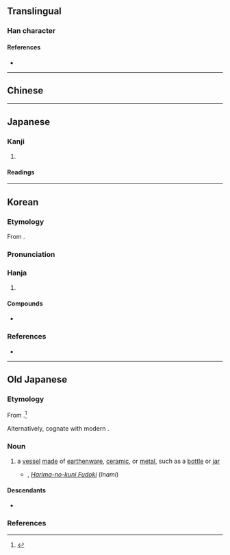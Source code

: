{{also|瓶}}
{{character info}}
==Translingual==

===Han character===
{{Han char|rn=98|rad=瓦|as=08|sn=13|four=|canj=YJYJN|ids=⿰幷瓦}}

====References====
* {{Han ref|kx=0750.030|dkj=21537|dj=1158.220|hdz=21427.010|uh=7501|ud=29953}}

----

==Chinese==
{{zh-see|瓶}}

----

==Japanese==
{{ja-kanji forms|瓶|甁}}

===Kanji===
{{ja-kanji|grade=|rs=瓦08|shin=瓶}}

# {{ja-kyujitai spelling of|瓶}}

====Readings====
{{ja-readings
|goon=びょう<びやう
|kanon=へい
|toon=びん
|kun=かめ-
}}

----

==Korean==

===Etymology===
From {{der|ko|ltc|sort=병|-}} {{ltc-l|瓶}}.
{{hanja-ety
|dk={{okm-l|뼈ᇰ|ppyèng}}
|m={{okm-l|벼ᇰ|pyèng}}
|mh={{okm-l|[[벼ᇰ|벼ᇱ]]|pyèng-s}}
|ml=器皿#중11B
}}

===Pronunciation===
{{ko-hanja-pron|병}}

===Hanja===
{{ko-hanja-search}}
{{ko-hanja|병|병}}

# {{hanja form of|병|[[bottle]]; [[jar]]}}

====Compounds====
* {{seeHangul|병}}

===References===
* {{R:hanjadoc|7571}}

----

==Old Japanese==

===Etymology===
From {{inh|ojp|jpx-pro|sort=かめ|*kanpaCi}}.<ref>{{R:ja:Martin 1987}}</ref>

Alternatively, cognate with modern {{cog|ja|釜|tr=kama||[[cauldron]], [[kettle]], [[pot]]}}. {{rfv-etym|ja|sort=かめ}}

===Noun===
{{head|ojp|noun|tr=kame<sub>1</sub>|kana|かめ|sort=かめ}}

# a [[vessel]] [[make|made]] of [[earthenware]], [[ceramic]], or [[metal]], such as a [[bottle]] or [[jar]]
#* {{circa2|'''715'''|short=1}}, ''[[w:ja:播磨国風土記|Harima-no-kuni Fudoki]]'' (''Inami'')
#*: {{ux|ojp|...'''甁'''酒&#64095;<sub>二</sub>於馬尻<sub>一</sub>、求<sub>二</sub>行家地<sub>一</sub>、其'''甁'''落<sub>二</sub>於此村<sub>一</sub>。}}

====Descendants====
* {{desc|ja|[[瓶]], [[甕]]|tr=kame}}

===References===
<references/>